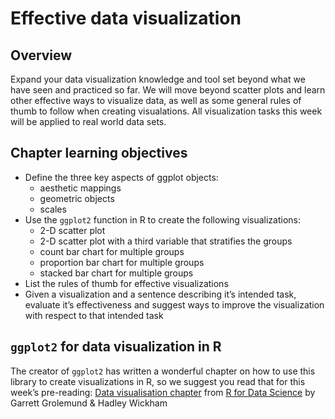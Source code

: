 # Effective data visualization {#viz}

## Overview 
Expand your data visualization knowledge and tool set beyond what we have seen and practiced so far. We will move beyond scatter plots and learn other effective ways to visualize data, as well as some general rules of thumb to follow when creating visualations. All visualization tasks this week will be applied to real world data sets.

## Chapter learning objectives
* Define the three key aspects of ggplot objects:
     - aesthetic mappings
     - geometric objects
     - scales
* Use the `ggplot2` function in R to create the following visualizations:
    - 2-D scatter plot
    - 2-D scatter plot with a third variable that stratifies the groups
    - count bar chart for multiple groups
    - proportion bar chart for multiple groups
    - stacked bar chart for multiple groups
* List the rules of thumb for effective visualizations 
* Given a visualization and a sentence describing it's intended task, evaluate it's effectiveness and suggest ways to improve the visualization with respect to that intended task

## `ggplot2` for data visualization in R

The creator of `ggplot2` has written a wonderful chapter on how to use this library to create visualizations in R, so we suggest you read that for this week's pre-reading: [Data visualisation chapter](https://r4ds.had.co.nz/data-visualisation.html) from [R for Data Science](https://r4ds.had.co.nz/) by Garrett Grolemund & Hadley Wickham
